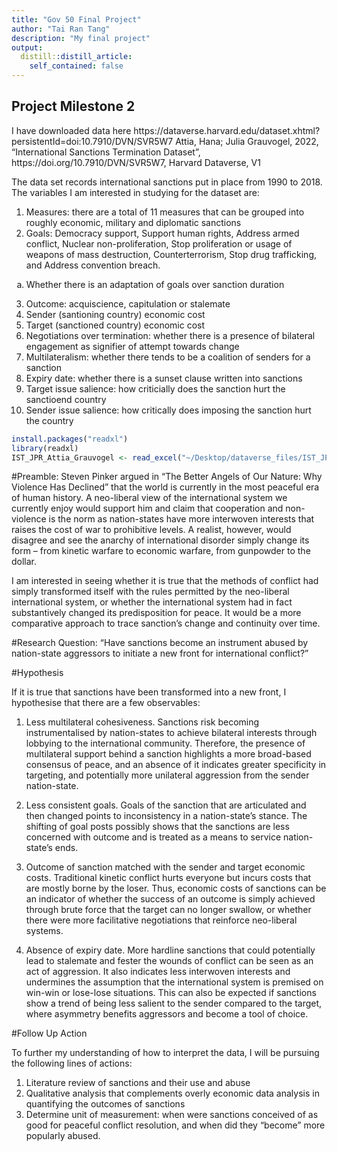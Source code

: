 ```yaml
---
title: "Gov 50 Final Project"
author: "Tai Ran Tang"
description: "My final project"
output:
  distill::distill_article:
    self_contained: false
---
```




## Project Milestone 2

I have downloaded data here https://dataverse.harvard.edu/dataset.xhtml?persistentId=doi:10.7910/DVN/SVR5W7 
Attia, Hana; Julia Grauvogel, 2022, "International Sanctions Termination Dataset", https://doi.org/10.7910/DVN/SVR5W7, Harvard Dataverse, V1

The data set records international sanctions put in place from 1990 to 2018. The variables I am interested in studying for the dataset are:

1) Measures: there are a total of 11 measures that can be grouped into roughly economic, military and diplomatic sanctions
2) Goals: Democracy support, Support human rights, Address armed conflict, Nuclear non-proliferation, Stop proliferation or usage of weapons of mass destruction, Counterterrorism, Stop drug trafficking, and Address convention breach. 
  a) Whether there is an adaptation of goals over sanction duration
3) Outcome: acquiscience, capitulation or stalemate
4) Sender (santioning country) economic cost
5) Target (sanctioned country) economic cost
6) Negotiations over termination: whether there is a presence of bilateral engagement as signifier of attempt towards change
7) Multilateralism: whether there tends to be a coalition of senders for a sanction
8) Expiry date: whether there is a sunset clause written into sanctions
9) Target issue salience: how criticially does the sanction hurt the sanctioend country
10) Sender issue salience: how critically does imposing the sanction hurt the country

```r
install.packages("readxl")
library(readxl)
IST_JPR_Attia_Grauvogel <- read_excel("~/Desktop/dataverse_files/IST_JPR_Attia&Grauvogel.xlsx")


```
#Preamble:
Steven Pinker argued in "The Better Angels of Our Nature: Why Violence Has Declined" that the world is currently in the most peaceful era of human history. A neo-liberal view of the international system we currently enjoy would support him and claim that cooperation and non-violence is the norm as nation-states have more interwoven interests that raises the cost of war to prohibitive levels. A realist, however, would disagree and see the anarchy of international disorder simply change its form -- from kinetic warfare to economic warfare, from gunpowder to the dollar.

I am interested in seeing whether it is true that the methods of conflict had simply transformed itself with the rules permitted by the neo-liberal international system, or whether the international system had in fact substantively changed its predisposition for peace. It would be a more comparative approach to trace sanction's change and continuity over time.


#Research Question: 
"Have sanctions become an instrument abused by nation-state aggressors to initiate a new front for international conflict?"

#Hypothesis

If it is true that sanctions have been transformed into a new front, I hypothesise that there are a few observables:

1) Less multilateral cohesiveness. Sanctions risk becoming instrumentalised by nation-states to achieve bilateral interests through lobbying to the international community. Therefore, the presence of multilateral support behind a sanction highlights a more broad-based consensus of peace, and an absence of it indicates greater specificity in targeting, and potentially more unilateral aggression from the sender nation-state.

2) Less consistent goals. Goals of the sanction that are articulated and then changed points to inconsistency in a nation-state's stance. The shifting of goal posts possibly shows that the sanctions are less concerned with outcome and is treated as a means to service nation-state's ends.

3) Outcome of sanction matched with the sender and target economic costs. Traditional kinetic conflict hurts everyone but incurs costs that are mostly borne by the loser. Thus, economic costs of sanctions can be an indicator of whether the success of an outcome is simply achieved through brute force that the target can no longer swallow, or whether there were more facilitative negotiations that reinforce neo-liberal systems.

4) Absence of expiry date. More hardline sanctions that could potentially lead to stalemate and fester the wounds of conflict can be seen as an act of aggression. It also indicates less interwoven interests and undermines the assumption that the international system is premised on win-win or lose-lose situations. This can also be expected if sanctions show a trend of being less salient to the sender compared to the target, where asymmetry benefits aggressors and become a tool of choice.

#Follow Up Action

To further my understanding of how to interpret the data, I will be pursuing the following lines of actions:

1) Literature review of sanctions and their use and abuse
2) Qualitative analysis that complements overly economic data analysis in quantifying the outcomes of sanctions
3) Determine unit of measurement: when were sanctions conceived of as good for peaceful conflict resolution, and when did they "become" more popularly abused. 




